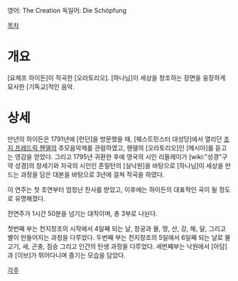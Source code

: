 영어: The Creation
독일어: Die Schöpfung

[[목차]]
= 개요 =
[요제프 하이든]이 작곡한 [오라토리오]. [하나님]이 세상을 창조하는 장면을 웅장하게 묘사한 [기독교]적인 음악.

= 상세 =
만년의 하이든은 1791년에 [런던]을 방문했을 때, [웨스트민스터 대성당]에서 열리던 [[조지 프레드릭 헨델]]의 추모음악제를 관람하였고, 헨델의 [오라토리오]인 [메시아]를 듣고는 영감을 얻었다. 그리고 1795년 귀환한 후에 영국의 시인 리들레이가 [wiki:"성경"구약 성경]의 창세기와 자국의 시인인 존밀턴의 [실낙원]을 바탕으로 [하나님]이 세상을 만드는 과정을 담은 대본을 바탕으로 3년에 걸쳐 작곡을 하였다.

이 연주는 첫 초연부터 엄청난 찬사를 받았고, 이후에는 하이든의 대표적인 곡이 될 정도로 유명해졌다.

전연주가 1시간 50분을 넘기는 대작이며, 총 3부로 나뉜다.

첫번째 부는 천지창조의 시작에서 4일째 되는 날, 창궁과 물, 땅, 산, 강, 해, 달, 그리고 별이 만들어지는 과정을 다루었다.
두번째 부는 천지창조의 5일에서 6일째 되는 날로 물고기, 새, 곤충, 짐승 그리고 인간의 탄생 과정을 다루었다.
세번째부는 낙원에서 [아담]과 [이브]가 뛰어다니며 즐기는 모습을 담았다.


[[각주]]
